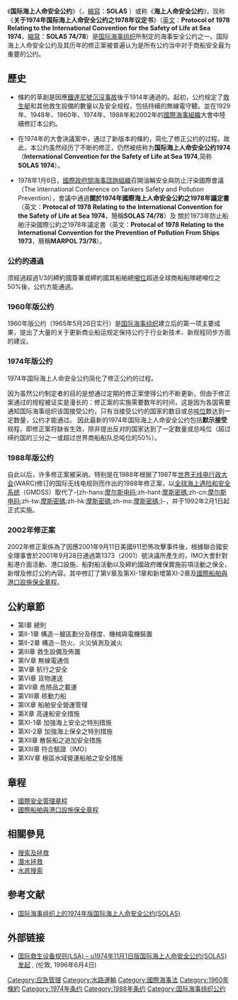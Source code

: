 {{No footnotes|time=2021-03-17T09:38:21+00:00}}
《'''国际海上人命安全公约'''》（{{lang-en|International Convention for the Safety of Life at Sea}}，[[縮寫|縮寫]]：'''SOLAS''' ）或称《'''海上人命安全公约'''》，现称《'''关于1974年国际海上人命安全公约之1978年议定书'''》（[[英文|英文]]：'''Protocol of 1978 Relating to the International Convention for the Safety of Life at Sea 1974'''，[[縮寫|縮寫]]：'''SOLAS 74/78'''）是[[国际海事组织|国际海事组织]]所制定的海事安全公约之一。国际海上人命安全公约及其历年的修正案被普遍认为是所有公约当中对于商船安全最为重要的公约。

==  歷史  ==
*條約的草創是因應[[鐵達尼號沉沒事故|鐵達尼號沉沒事故]]後于1914年通過的。起初，公约规定了[[救生艇|救生艇]]和其他救生設備的數量以及安全规程，包括持續的無線電守聽。並在1929年、1948年、1960年、1974年、1988年和2002年的[[國際海事組織|國際海事組織]]大會中陸續修訂本公約。

*在1974年的大會決議案中，通过了新版本的條約，简化了修正公约的过程。故此，本公约虽然经历了不断的修正，仍然被统称为'''国际海上人命安全公约1974'''（'''International Convention for the Safety of Life at Sea 1974''',简称'''SOLAS 1974'''）。

*1978年1月6日，[[國際海事組織|國際政府間海事諮詢組織]]召開油輪安全與防止汙染國際會議（The International Conference on Tankers Safety and Pollution Prevention），會議中通過'''關於1974年國際海上人命安全公約之1978年議定書'''（英文：'''Protocal of 1978 Relating to the International Convention for the Safety of Life at Sea 1974'''，簡稱'''SOLAS 74/78'''）及 關於1973年防止船舶汙染國際公約之1978年議定書（英文：'''Protocal of 1978 Relating to the International Convention for the Prevention of Pollution From Ships 1973'''，簡稱'''MARPOL 73/78'''）。

===公约的通過===
须經過超過1/3的締約國簽署或締約國其船舶總[[噸位|噸位]]超過全球商船船隊總噸位之50%後，公约方能通過。

===1960年版公约===
1960年版公约（1965年5月26日实行）是[[国际海事组织|国际海事组织]]建立后的第一项主要成果，提出了大量的关于更新商业船运规定保持公约于行业新技术、新规程同步方面的建议。

===1974年版公约===
1974年国际海上人命安全公约简化了修正公约的过程。

因为虽然公约制定者的目的是想通过定期的修正案使得公约不断更新，但由于修正案通过的规程被证实是漫长的：修正案的实施需要数年的时间，这是因为各国需要通知国际海事组织该国接受公约，只有当接受公约的国家的数目或总[[吨位|吨位]]数达到一定数量，公约才能通过。
因此最新的1974年国际海上人命安全公约包括'''默示接受'''规程，即修正案将缺省生效，除非提出反对的国家达到了一定数量或总吨位（超过缔约国的三分之一或超过世界商船船队总吨位的50%）。

===1988年版公约===
自此以后，许多修正案被采纳。特别是在1988年根据了1987年[[世界无线电行政大会|世界无线电行政大会]](WARC)修订的国际无线电规则而作出的1988年修正案，以[[全球海上遇险和安全系统|全球海上遇险和安全系统]]（GMDSS）取代了-{zh-hans:[[摩尔斯电码|摩尔斯电码]];zh-hant:[[摩斯密碼|摩斯密碼]];zh-cn:[[摩尔斯电码|摩尔斯电码]];zh-tw:[[摩斯密碼|摩斯密碼]];zh-hk:[[摩斯密碼|摩斯密碼]];zh-mo:[[摩斯密碼|摩斯密碼]];}-，并于1992年2月1日起正式实施。

===2002年修正案===
2002年修正案係為了因應2001年9月11日美國911恐怖攻擊事件後，根據聯合國安全理事會於2001年9月28日通過第1373（2001）號決議所產生的，IMO大會針對船港介面活動、港口設施、船對船活動以及締約國政府確保實施前項活動之保全，新增及修訂公約內容。其中修訂了第V章及第XI-1章和新增第XI-2章及[[國際船舶與港口設施保全章程|國際船舶與港口設施保全章程]]。

==公約章節==
*第I章	總則
*第II-1章	構造－艙區劃分及穩度、機械與電機裝置
*第II-2章	構造－防火、火災偵測及滅火
*第III章	救生設備及佈置
*第IV章	無線電通信
*第V章	航行之安全
*第VI章	貨物運送
*第VII章	危險品之載運
*第VIII章	核動力船
*第IX章	船舶安全營運管理
*第X章	高速船安全措施
*第XI-1章	加強海上安全之特別措施
*第XI-2章	加強海上保全之特別措施
*第XII章	散裝船之追加安全措施
*第XIII章	符合驗證（IMO）
*第XIV章	極區水域營運船舶之安全措施

==章程==
*[[國際安全管理章程|國際安全管理章程]]
*[[國際船舶與港口設施保全章程|國際船舶與港口設施保全章程]]

==相關參見==
*[[搜索及拯救|搜索及拯救]]
*[[潛水拯救|潛水拯救]]
*[[水底搜索|水底搜索]]

==参考文献==
{{wikisource}}
* [http://www.imo.org/Conventions/contents.asp?topic_id=257&doc_id=647 [[国际海事组织|国际海事组织]]上的1974年版国际海上人命安全公约(SOLAS)] {{Wayback|url=http://www.imo.org/Conventions/contents.asp?topic_id=257&doc_id=647 |date=20100916043307 }}

==外部链接==
*[http://www.austlii.edu.au/au/other/dfat/treaties/1998/31.html 国际救生设备规则(LSA) – u1974年11月1日版国际海上人命安全公约(SOLAS)发起] {{Wayback|url=http://www.austlii.edu.au/au/other/dfat/treaties/1998/31.html |date=20201112034145 }}, (伦敦, 1996年6月4日)
{{国际海事组织公约}}
{{Authority control}}
[[Category:应急管理|Category:应急管理]]
[[Category:水路運輸|Category:水路運輸]]
[[Category:國際海事法|Category:國際海事法]]
[[Category:1960年條約|Category:1960年條約]]
[[Category:1974年条约|Category:1974年条约]]
[[Category:1988年条约|Category:1988年条约]]
[[Category:国际海事组织公约|Category:国际海事组织公约]]